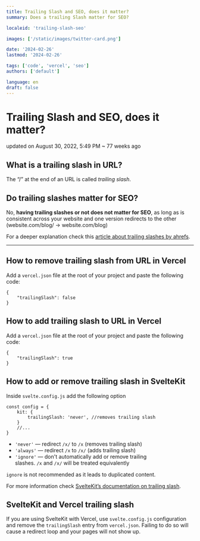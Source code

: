 ```yaml
---
title: Trailing Slash and SEO, does it matter?
summary: Does a trailing Slash matter for SEO?

localeid: 'trailing-slash-seo'

images: ['/static/images/twitter-card.png']

date: '2024-02-26'
lastmod: '2024-02-26'

tags: ['code', 'vercel', 'seo']
authors: ['default']

language: en
draft: false
---
```


# Trailing Slash and SEO, does it matter?

updated on August 30, 2022, 5:49 PM ~ 77 weeks ago

## What is a trailing slash in URL?

The “/” at the end of an URL is called _trailing slash_.

## Do trailing slashes matter for SEO?

No, **having trailing slashes or not does not matter for SEO**, as long as is consistent across your website and one version redirects to the other (website.com/blog/ → website.com/blog)

For a deeper explanation check this [article about trailing slashes by ahrefs](https://ahrefs.com/blog/trailing-slash/).

---

## How to remove trailing slash from URL in Vercel

Add a `vercel.json` file at the root of your project and paste the following code:

```
{
    "trailingSlash": false
}
```

## How to add trailing slash to URL in Vercel

Add a `vercel.json` file at the root of your project and paste the following code:

```
{
    "trailingSlash": true
}
```

## How to add or remove trailing slash in SvelteKit

Inside `svelte.config.js` add the following option

```
const config = {
    kit: {
        trailingSlash: 'never', //removes trailing slash
    }
    //...
}
```

- `'never'` — redirect `/x/` to `/x` (removes trailing slash)
- `'always'` — redirect `/x` to `/x/` (adds trailing slash)
- `'ignore'` — don't automatically add or remove trailing slashes. `/x` and `/x/` will be treated equivalently

`ignore` is not recommended as it leads to duplicated content.

For more information check [SvelteKit’s documentation on trailing slash](https://kit.svelte.dev/docs/configuration#trailingslash).

## SvelteKit and Vercel trailing slash

If you are using SvelteKit with Vercel, use `svelte.config.js` configuration and remove the `trailingSlash` entry from `vercel.json`. Failing to do so will cause a redirect loop and your pages will not show up.
